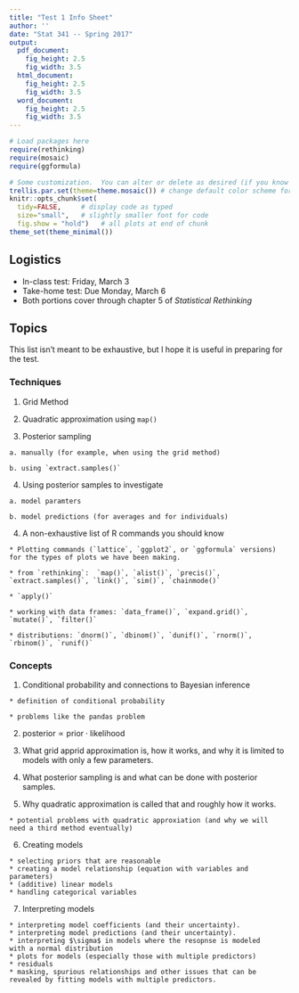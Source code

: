```yaml
---
title: "Test 1 Info Sheet"
author: ''
date: "Stat 341 -- Spring 2017"
output:
  pdf_document:
    fig_height: 2.5
    fig_width: 3.5
  html_document:
    fig_height: 2.5
    fig_width: 3.5
  word_document:
    fig_height: 2.5
    fig_width: 3.5
---
```


```r
# Load packages here 
require(rethinking)
require(mosaic)   
require(ggformula)

# Some customization.  You can alter or delete as desired (if you know what you are doing).
trellis.par.set(theme=theme.mosaic()) # change default color scheme for lattice
knitr::opts_chunk$set(
  tidy=FALSE,     # display code as typed
  size="small",   # slightly smaller font for code
  fig.show = "hold")   # all plots at end of chunk
theme_set(theme_minimal())
```

## Logistics

  * In-class test: Friday, March 3
  * Take-home test: Due Monday, March 6
  * Both portions cover through chapter 5 of *Statistical Rethinking*
  
## Topics 

This list isn't meant to be exhaustive, but I hope it is useful in preparing for the test.

### Techniques

  1. Grid Method
  
  2. Quadratic approximation using `map()`
  
  3. Posterior sampling
  
    a. manually (for example, when using the grid method)
    
    b. using `extract.samples()`
    
  4. Using posterior samples to investigate
  
    a. model paramters
    
    b. model predictions (for averages and for individuals)
    
  4. A non-exhaustive list of R commands you should know
  
    * Plotting commands (`lattice`, `ggplot2`, or `ggformula` versions) 
    for the types of plots we have been making.
    
    * from `rethinking`:  `map()`, `alist()`, `precis()`, `extract.samples()`, `link()`, `sim()`, `chainmode()`
    
    * `apply()`
    
    * working with data frames: `data_frame()`, `expand.grid()`, `mutate()`, `filter()`
    
    * distributions: `dnorm()`, `dbinom()`, `dunif()`, `rnorm()`, `rbinom()`, `runif()`
    
### Concepts

  1. Conditional probability and connections to Bayesian inference
  
    * definition of conditional probability
    
    * problems like the pandas problem  
    
  2. $\mathrm{posterior} \propto \mathrm{prior} \cdot \mathrm{likelihood}$
  
  3. What grid apprid approximation is, how it works, and why 
  it is limited to models with only a few parameters.
  
  4. What posterior sampling is and what can be done with
  posterior samples.
  
  5. Why quadratic approximation is called that and roughly how it works.
  
    * potential problems with quadratic approxiation (and why we will
    need a third method eventually)  
    
  6. Creating models
  
    * selecting priors that are reasonable
    * creating a model relationship (equation with variables and parameters)
    * (additive) linear models
    * handling categorical variables  
    
    
  7. Interpreting models
  
    * interpreting model coefficients (and their uncertainty).
    * interpreting model predictions (and their uncertainty).
    * interpreting $\sigma$ in models where the resopnse is modeled
    with a normal distribution
    * plots for models (especially those with multiple predictors)
    * residuals
    * masking, spurious relationships and other issues that can be
    revealed by fitting models with multiple predictors.
